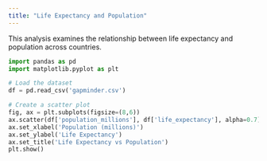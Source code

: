 ```yaml
---
title: "Life Expectancy and Population"
---
```


This analysis examines the relationship between life expectancy and population across countries.

```python
import pandas as pd
import matplotlib.pyplot as plt

# Load the dataset
df = pd.read_csv('gapminder.csv')

# Create a scatter plot
fig, ax = plt.subplots(figsize=(8,6))
ax.scatter(df['population_millions'], df['life_expectancy'], alpha=0.7)
ax.set_xlabel('Population (millions)')
ax.set_ylabel('Life Expectancy')
ax.set_title('Life Expectancy vs Population')
plt.show()
```